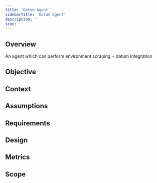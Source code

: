 ```yaml
---
title: 'Datum Agent'
sidebarTitle: 'Datum Agent'
description: ''
icon: ''
---
```


## Overview

An agent which can perform environment scraping + datum integration

## Objective

## Context

## Assumptions

## Requirements

## Design

## Metrics

## Scope